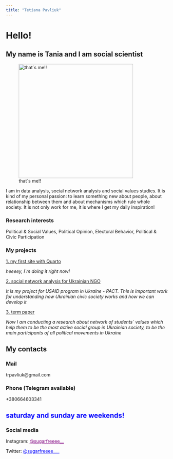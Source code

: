 ```yaml
---
title: "Tetiana Pavliuk"
---
```


# Hello!

## My name is Tania and I am social scientist

![that\`s me!!](images/photo_2022-02-07_15-55-10.jpg){fig-align="left" width="356"}

I am in data analysis, social network analysis and social values studies. It is kind of my personal passion: to learn something new about people, about relationship between them and about mechanisms which rule whole society. It is not only work for me, it is where I get my daily inspiration!

### Research interests

Political & Social Values, Political Opinion, Electoral Behavior, Political & Civic Participation

### My projects

[1. my first site with Quarto]{.underline}

*heeeey, I\`m doing it right now!*

[2. social network analysis for Ukrainian NGO]{.underline}

*It is my project for USAID program in Ukraine - PACT. This is important work for understanding how Ukrainian civic society works and how we can develop it*

[3. term paper]{.underline}

*Now I am conducting a research about network of students\` values which help them to be the most active social group in Ukrainian society, to be the main participants of all political movements in Ukraine*

## My contacts

### Mail

trpavliuk\@gmail.com

### Phone (Telegram available)

+380664603341

::: {.callout-note style="color: grey"}
## saturday and sunday are weekends! {style="color: blue"}
:::

### Social media

Instagram: [\@sugarfreeee\_\_](https://twitter.com/sugarfreeee___){style="color: purple"}

Twitter: [\@sugarfreeee\_\_\_](https://www.instagram.com/sugarfreeee__/){style="color: blue"}
